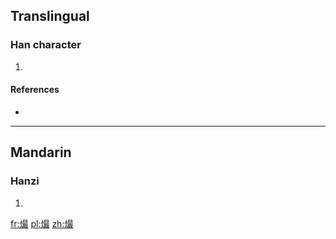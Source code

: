 ==Translingual==

===Han character===
{{Han char|rn=86|rad=火|as=12|sn=16|four=|canj=FASE}}

# {{defn|Han|sort=火12}}

====References====
* {{Han ref|kx=0681.170|dkj=19376|hdz=32233.110|uh=71B6|ud=29110}}

----

==Mandarin==

===Hanzi===
{{cmn-hanzi|pin=[[cuàn]] ([[cuan4]])|wg=ts'uan<sup>4</sup>}}

# {{defn|lang=cmn|sort=火12}}

[[fr:熶]]
[[pl:熶]]
[[zh:熶]]